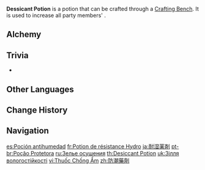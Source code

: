 {{Food Infobox
|id              = 111007
|image           = Item Desiccant Potion.png
|type            = Potions
|quality         = 3
|effectType      = Hydro RES Up
|effect          = Increases all party members' {{Color|Hydro RES}} by 25% for 300s.
|description     = A kind of potion that boosts Hydro RES and makes one able to withstand highly humid environments. It is said to act like a desiccant and be highly effective at keeping items dry. It can also be ingested for the same effect.
|formula         = Available by default
|source1         = [[Alchemy]]
|eff_att1        = Elemental RES
|eff_att2        = Hydro RES
}}
'''Dessicant Potion''' is a potion that can be crafted through a [[Crafting Bench]]. It is used to increase all party members' {{Color|Hydro RES}}.

==Alchemy==
{{Recipe
|type = Crafting
|Butterfly Wings = 1
|Lotus Head = 1
|Mora = 100
|sort = Butterfly Wings;Lotus Head;Mora
}}

==Trivia==
* {{Mail Attachments by Category List}}

==Other Languages==
{{Other Languages
|en      = Desiccant Potion
|zhs     = 防潮药剂
|zhs_rm  = Fángcháo Yàojì
|zht     = 防潮藥劑
|zht_rm  = Fángcháo Yàojì
|zh_tl   = Tide-Resistance Potion
|ja      = 耐湿薬剤
|ja_rm   = Taishitsu Yakuzai
|ja_tl   = Resisting Moisture Medicine
|ko      = 방습 포션
|ko_tl   = Dampproof Potion
|es      = Poción antihumedad
|es_tl   = Anti-Humidity Potion
|fr      = Potion de résistance Hydro
|fr_tl   = Hydro Resistance Potion
|ru      = Зелье осушения
|ru_tl   = Desiccation Potion
|th      = Desiccant Potion
|vi      = Thuốc Chống Ẩm
|vi_tl   = 
|de      = Trockenmitteltrank
|de_tl   = Desiccant Potion
|id      = Desiccant Potion
|pt      = Poção Protetora
|pt_tl   = 
|tr      = Su Direnci İksiri
|tr_tl   = Water Resistance Potion
|it      = Pozione idrorepellente
|it_tl   = Water Repellent Potion
}}

==Change History==
{{Change History|1.0}}

==Navigation==
{{Food Navbox|type=Potions}}

[[es:Poción antihumedad]]
[[fr:Potion de résistance Hydro]]
[[ja:耐湿薬剤]]
[[pt-br:Poção Protetora]]
[[ru:Зелье осушения]]
[[th:Desiccant Potion]]
[[uk:Зілля вологостійкості]]
[[vi:Thuốc Chống Ẩm]]
[[zh:防潮藥劑]]